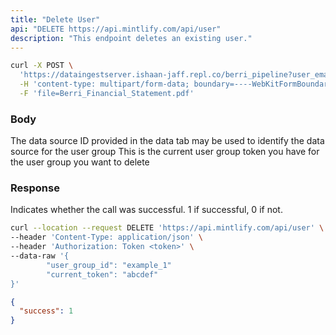 ```yaml
---
title: "Delete User"
api: "DELETE https://api.mintlify.com/api/user"
description: "This endpoint deletes an existing user."
---
```


<RequestExample>

```bash Example Request
curl -X POST \
  'https://dataingestserver.ishaan-jaff.repl.co/berri_pipeline?user_email=krrishdholakia@gmail.com' \
  -H 'content-type: multipart/form-data; boundary=----WebKitFormBoundary7MA4YWxkTrZu0gW' \
  -F 'file=Berri_Financial_Statement.pdf'
```

</RequestExample>


### Body

<ParamField body="data_source_provided_id" type="string">
  The data source ID provided in the data tab may be used to identify the data
  source for the user group
</ParamField>

<ParamField body="current_token" type="string">
  This is the current user group token you have for the user group you want to
  delete
</ParamField>

### Response

<ResponseField name="success" type="number">
  Indicates whether the call was successful. 1 if successful, 0 if not.
</ResponseField>

<RequestExample>

```bash Example Request
curl --location --request DELETE 'https://api.mintlify.com/api/user' \
--header 'Content-Type: application/json' \
--header 'Authorization: Token <token>' \
--data-raw '{
		"user_group_id": "example_1"
		"current_token": "abcdef"
}'
```

</RequestExample>

<ResponseExample>

```json Response
{
  "success": 1
}
```

</ResponseExample>
